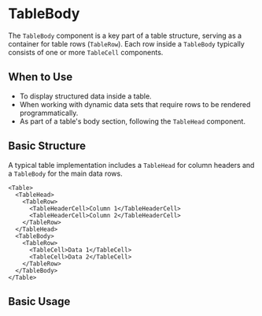 
<Meta of={TableBodyStories} />

# TableBody

The `TableBody` component is a key part of a table structure, serving as a container for table rows (`TableRow`). Each row inside a `TableBody` typically consists of one or more `TableCell` components.

## When to Use

- To display structured data inside a table.
- When working with dynamic data sets that require rows to be rendered programmatically.
- As part of a table's body section, following the `TableHead` component.

## Basic Structure

A typical table implementation includes a `TableHead` for column headers and a `TableBody` for the main data rows.

```tsx
<Table>
  <TableHead>
    <TableRow>
      <TableHeaderCell>Column 1</TableHeaderCell>
      <TableHeaderCell>Column 2</TableHeaderCell>
    </TableRow>
  </TableHead>
  <TableBody>
    <TableRow>
      <TableCell>Data 1</TableCell>
      <TableCell>Data 2</TableCell>
    </TableRow>
  </TableBody>
</Table> 
```

## Basic Usage

<Canvas of={TableBodyStories.BasicUsage} />

<RenderHtmlMarkup of={TableBodyStories.BasicUsage} />
